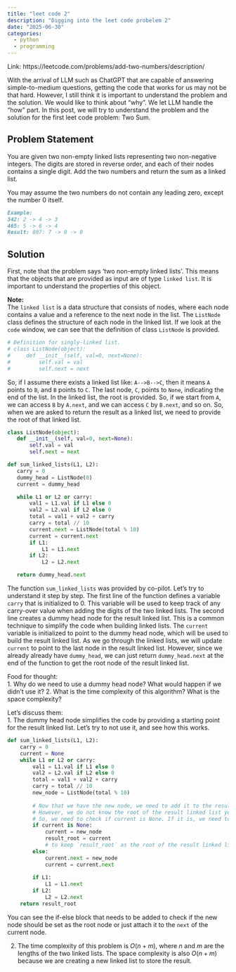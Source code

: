 ```yaml
---
title: "leet code 2"
description: "Digging into the leet code probelem 2"
date: "2025-06-30"
categories:
  - python
  - programming
---
```


Link: https://leetcode.com/problems/add-two-numbers/description/

With the arrival of LLM such as ChatGPT that are capable of answering simple-to-medium questions, getting the code that works for us may not be that hard. However, I still think it is important to understand the problem and the solution. We would like to think about "why". We let LLM handle the "how" part. In this post, we will try to understand the problem and the solution for the first leet code problem: Two Sum.


## Problem Statement
You are given two non-empty linked lists representing two non-negative integers. The digits are stored in reverse order, and each of their nodes contains a single digit. Add the two numbers and return the sum as a linked list.

You may assume the two numbers do not contain any leading zero, except the number 0 itself.


```markdown
Example: 
342: 2 -> 4 -> 3
465: 5 -> 6 -> 4
Result: 807: 7 -> 0 -> 8
```


## Solution
First, note that the problem says 'two non-empty linked lists'. This means that the objects that are provided as input are of type `linked list`. It is important to understand the properties of this object. 


**Note:** <br>
The `linked list` is a data structure that consists of nodes, where each node contains a value and a reference to the next node in the list. The `ListNode` class defines the structure of each node in the linked list. If we look at the `code` window, we can see that the definition of class `ListNode` is provided. 

```python
# Definition for singly-linked list.
# class ListNode(object):
#     def __init__(self, val=0, next=None):
#         self.val = val
#         self.next = next
```

So, if I assume there exists a linked list like: `A-->B-->C`, then it means `A` points to `B`, and `B` points to `C`. The last node, `C`, points to `None`, indicating the end of the list. In the linked list, the root is provided. So, if we start from `A`, we can access `B` by `A.next`, and we can access `C` by `B.next`, and so on. So, when we are asked to return the result
as a linked list, we need to provide the root of that linked list.
 

 ```python
class ListNode(object):
    def __init__(self, val=0, next=None):
        self.val = val
        self.next = next

def sum_linked_lists(L1, L2):
    carry = 0
    dummy_head = ListNode(0)
    current = dummy_head

    while L1 or L2 or carry:
        val1 = L1.val if L1 else 0
        val2 = L2.val if L2 else 0
        total = val1 + val2 + carry
        carry = total // 10
        current.next = ListNode(total % 10)
        current = current.next
        if L1:
            L1 = L1.next
        if L2:
            L2 = L2.next

    return dummy_head.next
```


The function `sum_linked_lists`  was provided by co-pilot. Let's try to understand it step by step.  The first line of the function defines a variable `carry` that is initialized to 0. This variable will be used to keep track of any carry-over value when adding the digits of the two linked lists. The second line creates a dummy head node for the result linked list. This is a common technique to simplify the code when building linked lists. The `current` variable is initialized to point to the dummy head node, which will be used to build the result linked list. As we go through the linked lists, we will update `current` to point to the last node in the result linked list. However, since we already already have `dummy_head`, we can just return `dummy_head.next` at the end of the function to get the root node of the result linked list.


Food for thought: <br>
1. Why do we need to use a dummy head node? What would happen if we didn't use it?
2. What is the time complexity of this algorithm? What is the space complexity?

Let's discuss them: <br>
1. The dummy head node simplifies the code by providing a starting point for the result linked list. Let's try to not use it, and see how this works. 

```python
def sum_linked_lists(L1, L2):
    carry = 0
    current = None
    while L1 or L2 or carry:
        val1 = L1.val if L1 else 0
        val2 = L2.val if L2 else 0
        total = val1 + val2 + carry
        carry = total // 10
        new_node = ListNode(total % 10)
        
        # Now that we have the new node, we need to add it to the result linked list. 
        # However, we do not know the root of the result linked list yet.
        # So, we need to check if current is None. If it is, we need to set current to the new node, and also set the result_root to the new node.
        if current is None:
            current = new_node  
            result_root = current  
            # to keep `result_root` as the root of the result linked list so that we can return it at the end.
        else:
            current.next = new_node
            current = current.next
            
        if L1:
            L1 = L1.next
        if L2:
            L2 = L2.next
    return result_root
```

You can see the if-else block that needs to be added to check if the new node should be set as the root node or just attach it to the `next` of the current node. 

2. The time complexity of this problem is $O(n+m)$, where $n$ and $m$ are the lengths of the two linked lists. The space complexity is also $O(n+m)$ because we are creating a new linked list to store the result. 



